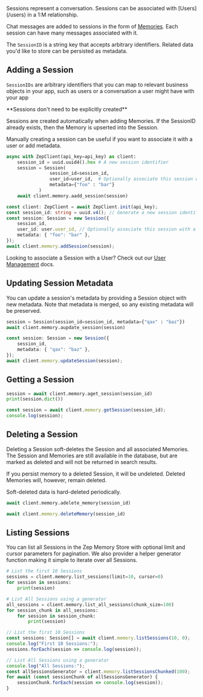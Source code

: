 <Card title="Chat Sessions" icon="comments">
Sessions represent a conversation. Sessions can be associated with [Users](/users) in a 1:M relationship.

Chat messages are added to sessions in the form of [Memories](memories). Each session can have many messages
associated with it.

The `SessionID` is a string key that accepts arbitrary identifiers. Related data you'd like to store can be persisted
as metadata.
</Card>

## Adding a Session

`SessionIDs` are arbitrary identifiers that you can map to relevant business objects in your app, such as users or a
conversation a user might have with your app

<Note>
**Sessions don't need to be explicitly created**

Sessions are created automatically when adding Memories. If the SessionID already exists, then the Memory is upserted into the Session.

Manually creating a session can be useful if you want to associate it with a user or add metadata.
</Note>
<Tabs group="sessions">

<Tab title="Python" group-key="python">

```python 
async with ZepClient(api_key=api_key) as client:
    session_id = uuid.uuid4().hex # A new session identifier
    session = Session(
                session_id=session_id, 
                user_id=user_id,  # Optionally associate this session with a user
                metadata={"foo" : "bar"}
            )
    await client.memory.aadd_session(session)
```
</Tab>
<Tab title="Typescript" group-key="ts">

```typescript 
const client: ZepClient = await ZepClient.init(api_key);
const session_id: string = uuid.v4(); // Generate a new session identifier
const session: Session = new Session({
    session_id,
    user_id: user.user_id, // Optionally associate this session with a user
    metadata: { "foo": "bar" },
});
await client.memory.addSession(session);
```
</Tab>
</Tabs>

<Info>Looking to associate a Session with a User? Check out our [User Management](/users) docs.</Info>

## Updating Session Metadata

You can update a session's metadata by providing a Session object with new metadata. Note that
metadata is merged, so any existing metadata will be preserved.
<Tabs group="sessions">

<Tab title="Python" group-key="python">

```python
session = Session(session_id=session_id, metadata={"qax" : "baz"})
await client.memory.aupdate_session(session)
```

</Tab>
<Tab title="Typescript" group-key="ts">

```typescript
const session: Session = new Session({
    session_id,
    metadata: { "qax": "baz" },
});
await client.memory.updateSession(session);
```

</Tab>
</Tabs>

## Getting a Session
<Tabs group="sessions">

<Tab title="Python" group-key="python">

```python
session = await client.memory.aget_session(session_id)
print(session.dict())
```
</Tab>
<Tab title="Typescript" group-key="ts">

```typescript
const session = await client.memory.getSession(session_id);
console.log(session);
```
</Tab>
</Tabs>



## Deleting a Session

Deleting a Session soft-deletes the Session and all associated Memories. The Session and Memories are still available in
the database, but are marked as deleted and will not be returned in search results.

If you persist memory to a deleted Session, it will be undeleted. Deleted Memories will, however, remain deleted.

Soft-deleted data is hard-deleted periodically.

<Tabs group="sessions">

<Tab title="Python" group-key="python">

```python
await client.memory.adelete_memory(session_id)
```
</Tab>
<Tab title="Typescript" group-key="ts">

```typescript
await client.memory.deleteMemory(session_id)
```
</Tab>
</Tabs>



## Listing Sessions

You can list all Sessions in the Zep Memory Store with optional limit and cursor parameters for pagination. We also
provider a helper generator function making it simple to iterate over all Sessions.

<Tabs group="sessions">

<Tab title="Python" group-key="python">

```python
# List the first 10 Sessions
sessions = client.memory.list_sessions(limit=10, cursor=0)
for session in sessions:
    print(session)

# List All Sessions using a generator
all_sessions = client.memory.list_all_sessions(chunk_size=100)
for session_chunk in all_sessions:
    for session in session_chunk:
        print(session)
```
</Tab>
<Tab title="Typescript" group-key="ts">

```typescript
// List the first 10 Sessions
const sessions: Session[] = await client.memory.listSessions(10, 0);
console.log("First 10 Sessions:");
sessions.forEach(session => console.log(session));

// List All Sessions using a generator
console.log("All Sessions:");
const allSessionsGenerator = client.memory.listSessionsChunked(100);
for await (const sessionChunk of allSessionsGenerator) {
    sessionChunk.forEach(session => console.log(session));
}
```
</Tab>
</Tabs>

